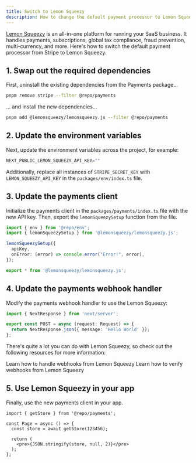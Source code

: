 ```yaml
---
title: Switch to Lemon Squeezy
description: How to change the default payment processor to Lemon Squeezy.
---
```


[Lemon Squeezy](https://www.lemonsqueezy.com) is an all-in-one platform for running your SaaS business. It handles payments, subscriptions, global tax compliance, fraud prevention, multi-currency, and more. Here's how to switch the default payment processor from Stripe to Lemon Squeezy.

## 1. Swap out the required dependencies

First, uninstall the existing dependencies from the Payments package...

```sh Terminal
pnpm remove stripe --filter @repo/payments
```

... and install the new dependencies...

```sh Terminal
pnpm add @lemonsqueezy/lemonsqueezy.js --filter @repo/payments
```

## 2. Update the environment variables

Next, update the environment variables across the project, for example:

```js apps/app/.env
NEXT_PUBLIC_LEMON_SQUEEZY_API_KEY=""
```

Additionally, replace all instances of `STRIPE_SECRET_KEY` with `LEMON_SQUEEZY_API_KEY` in the `packages/env/index.ts` file.

## 3. Update the payments client

Initialize the payments client in the `packages/payments/index.ts` file with the new API key. Then, export the `lemonSqueezySetup` function from the file.

```ts packages/payments/index.ts
import { env } from '@repo/env';
import { lemonSqueezySetup } from '@lemonsqueezy/lemonsqueezy.js';

lemonSqueezySetup({
  apiKey,
  onError: (error) => console.error("Error!", error),
});

export * from '@lemonsqueezy/lemonsqueezy.js';
```

## 4. Update the payments webhook handler

Modify the payments webhook handler to use the Lemon Squeezy:

```ts apps/api/app/webhooks/payments/route.ts
import { NextResponse } from 'next/server';

export const POST = async (request: Request) => {
  return NextResponse.json({ message: 'Hello World' });
};
```

There's quite a lot you can do with Lemon Squeezy, so check out the following resources for more information:

<Card title="Webhooks Overview" icon="webhook" href="https://docs.lemonsqueezy.com/guides/developer-guide/webhooks" horizontal>
  Learn how to handle webhooks from Lemon Squeezy
</Card>

<Card title="Signing Requests" icon="badge-check" href="https://docs.lemonsqueezy.com/help/webhooks/signing-requests" horizontal>
  Learn how to verify webhooks from Lemon Squeezy
</Card>


## 5. Use Lemon Squeezy in your app

Finally, use the new payments client in your app.

```tsx apps/app/app/(authenticated)/page.tsx
import { getStore } from '@repo/payments';

const Page = async () => {
  const store = await getStore(123456);

  return (
    <pre>{JSON.stringify(store, null, 2)}</pre>
  );
};
```
